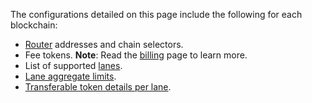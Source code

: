 
The configurations detailed on this page include the following for each blockchain:

- [Router](/ccip/architecture#router) addresses and chain selectors.
- Fee tokens. **Note**: Read the [billing](/ccip/billing) page to learn more.
- List of supported [lanes](/ccip/concepts#lane).
- [Lane aggregate limits](/ccip/architecture#aggregate-rate-limit).
- [Transferable token details per lane](/ccip/concepts/cross-chain-token/evm/token-pools).

